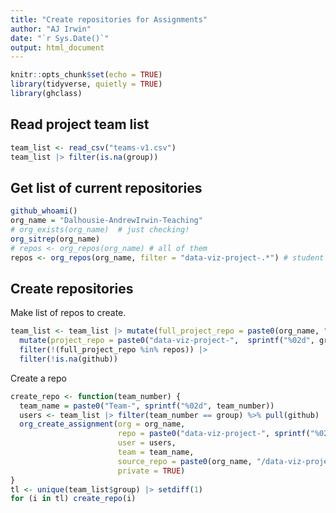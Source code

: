 ```yaml
---
title: "Create repositories for Assignments"
author: "AJ Irwin"
date: "`r Sys.Date()`"
output: html_document
---
```


```r
knitr::opts_chunk$set(echo = TRUE)
library(tidyverse, quietly = TRUE)
library(ghclass)
```

## Read project team list


```r
team_list <- read_csv("teams-v1.csv")
team_list |> filter(is.na(group))
```


## Get list of current repositories

```r
github_whoami()
org_name = "Dalhousie-AndrewIrwin-Teaching"
# org_exists(org_name)  # just checking!
org_sitrep(org_name)
# repos <- org_repos(org_name) # all of them
repos <- org_repos(org_name, filter = "data-viz-project-.*") # student assignment repositories
```

## Create repositories

Make list of repos to create.

```r
team_list <- team_list |> mutate(full_project_repo = paste0(org_name, "/", "data-viz-project-", sprintf("%02d", group))) |>
  mutate(project_repo = paste0("data-viz-project-",  sprintf("%02d", group))) |>
  filter(!(full_project_repo %in% repos)) |>
  filter(!is.na(github))
```

Create a repo

```r
create_repo <- function(team_number) {
  team_name = paste0("Team-", sprintf("%02d", team_number))
  users <- team_list |> filter(team_number == group) %>% pull(github)
  org_create_assignment(org = org_name,
                        repo = paste0("data-viz-project-", sprintf("%02d", team_number)),
                        user = users,
                        team = team_name,
                        source_repo = paste0(org_name, "/data-viz-project"),
                        private = TRUE)
}
tl <- unique(team_list$group) |> setdiff(1)
for (i in tl) create_repo(i)
```


